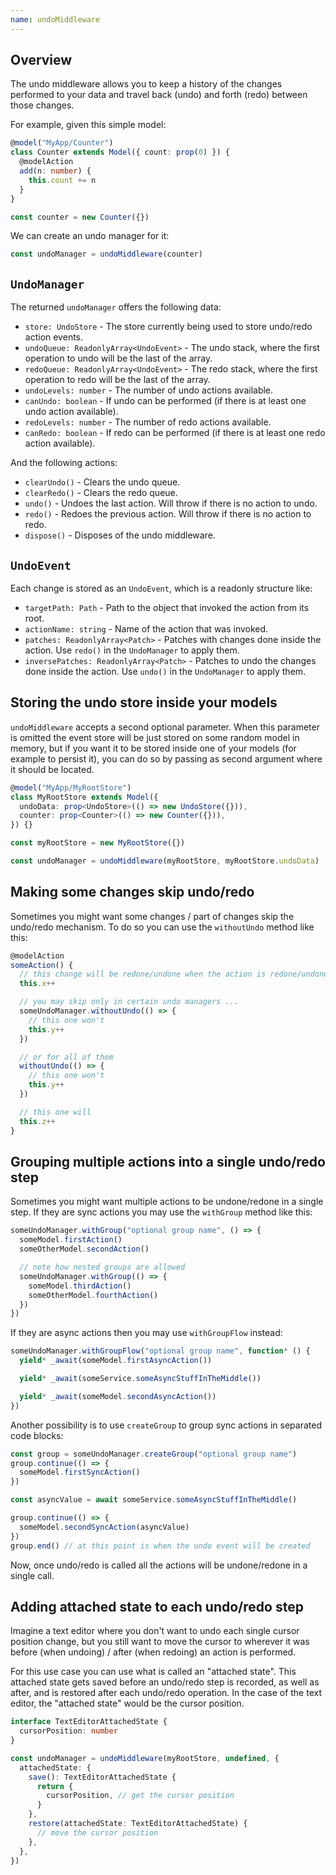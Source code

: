 ```yaml
---
name: undoMiddleware
---
```


## Overview

The undo middleware allows you to keep a history of the changes performed to your data and travel back (undo) and forth (redo) between those changes.

For example, given this simple model:

```ts
@model("MyApp/Counter")
class Counter extends Model({ count: prop(0) }) {
  @modelAction
  add(n: number) {
    this.count += n
  }
}

const counter = new Counter({})
```

We can create an undo manager for it:

```ts
const undoManager = undoMiddleware(counter)
```

## `UndoManager`

The returned `undoManager` offers the following data:

- `store: UndoStore` - The store currently being used to store undo/redo action events.
- `undoQueue: ReadonlyArray<UndoEvent>` - The undo stack, where the first operation to undo will be the last of the array.
- `redoQueue: ReadonlyArray<UndoEvent>` - The redo stack, where the first operation to redo will be the last of the array.
- `undoLevels: number` - The number of undo actions available.
- `canUndo: boolean` - If undo can be performed (if there is at least one undo action available).
- `redoLevels: number` - The number of redo actions available.
- `canRedo: boolean` - If redo can be performed (if there is at least one redo action available).

And the following actions:

- `clearUndo()` - Clears the undo queue.
- `clearRedo()` - Clears the redo queue.
- `undo()` - Undoes the last action. Will throw if there is no action to undo.
- `redo()` - Redoes the previous action. Will throw if there is no action to redo.
- `dispose()` - Disposes of the undo middleware.

## `UndoEvent`

Each change is stored as an `UndoEvent`, which is a readonly structure like:

- `targetPath: Path` - Path to the object that invoked the action from its root.
- `actionName: string` - Name of the action that was invoked.
- `patches: ReadonlyArray<Patch>` - Patches with changes done inside the action. Use `redo()` in the `UndoManager` to apply them.
- `inversePatches: ReadonlyArray<Patch>` - Patches to undo the changes done inside the action. Use `undo()` in the `UndoManager` to apply them.

## Storing the undo store inside your models

`undoMiddleware` accepts a second optional parameter. When this parameter is omitted the event store will be just stored on some random model in memory, but if you want it to be stored inside one of your models (for example to persist it), you can do so by passing as second argument where it should be located.

```ts
@model("MyApp/MyRootStore")
class MyRootStore extends Model({
  undoData: prop<UndoStore>(() => new UndoStore({})),
  counter: prop<Counter>(() => new Counter({})),
}) {}

const myRootStore = new MyRootStore({})

const undoManager = undoMiddleware(myRootStore, myRootStore.undoData)
```

## Making some changes skip undo/redo

Sometimes you might want some changes / part of changes skip the undo/redo mechanism. To do so you can use the `withoutUndo` method like this:

```ts
@modelAction
someAction() {
  // this change will be redone/undone when the action is redone/undone
  this.x++

  // you may skip only in certain undo managers ...
  someUndoManager.withoutUndo(() => {
    // this one won't
    this.y++
  })

  // or for all of them
  withoutUndo(() => {
    // this one won't
    this.y++
  })

  // this one will
  this.z++
}
```

## Grouping multiple actions into a single undo/redo step

Sometimes you might want multiple actions to be undone/redone in a single step. If they are sync actions you may use the `withGroup` method like this:

```ts
someUndoManager.withGroup("optional group name", () => {
  someModel.firstAction()
  someOtherModel.secondAction()

  // note how nested groups are allowed
  someUndoManager.withGroup(() => {
    someModel.thirdAction()
    someOtherModel.fourthAction()
  })
})
```

If they are async actions then you may use `withGroupFlow` instead:

```ts
someUndoManager.withGroupFlow("optional group name", function* () {
  yield* _await(someModel.firstAsyncAction())

  yield* _await(someService.someAsyncStuffInTheMiddle())

  yield* _await(someModel.secondAsyncAction())
})
```

Another possibility is to use `createGroup` to group sync actions in separated code blocks:

```ts
const group = someUndoManager.createGroup("optional group name")
group.continue(() => {
  someModel.firstSyncAction()
})

const asyncValue = await someService.someAsyncStuffInTheMiddle()

group.continue(() => {
  someModel.secondSyncAction(asyncValue)
})
group.end() // at this point is when the undo event will be created
```

Now, once undo/redo is called all the actions will be undone/redone in a single call.

## Adding attached state to each undo/redo step

Imagine a text editor where you don't want to undo each single cursor position change, but you still want to move the cursor to wherever it was before (when undoing) / after (when redoing) an action is performed.

For this use case you can use what is called an "attached state". This attached state gets saved before an undo/redo step is recorded, as well as after, and is restored after each undo/redo operation. In the case of the text editor, the "attached state" would be the cursor position.

```ts
interface TextEditorAttachedState {
  cursorPosition: number
}

const undoManager = undoMiddleware(myRootStore, undefined, {
  attachedState: {
    save(): TextEditorAttachedState {
      return {
        cursorPosition, // get the cursor position
      }
    },
    restore(attachedState: TextEditorAttachedState) {
      // move the cursor position
    },
  },
})
```
